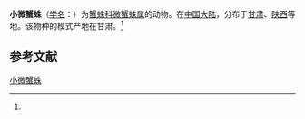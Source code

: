{{Speciesbox
| name = 小微蟹蛛
| status = 
| status_system = 
| image = 
| genus = Lysiteles
| species = minimus
| authority = (Schenkel, 1953)<ref name='id14532'>{{cite web| url =http://www.bioinfo.cn/db05/BjdwSpecies.php?action=view&id=14532| title =小微蟹蛛| work =《中国动物物种编目数据库》| publisher =中国科学院微生物研究所| author =中国科学院动物研究所| accessdate =2009-04-28| deadurl =yes| archiveurl =https://web.archive.org/web/20160305074928/http://www.bioinfo.cn/db05/BjdwSpecies.php?action=view&id=14532| archivedate =2016-03-05}}</ref>
}}

'''小微蟹蛛'''（[[学名|学名]]：{{lang|la|''Lysiteles minimus''}}）为[[蟹蛛科|蟹蛛科]][[微蟹蛛属|微蟹蛛属]]的动物。在[[中国大陆|中国大陆]]，分布于[[甘肃|甘肃]]、[[陕西|陕西]]等地。该物种的模式产地在甘肃。<ref name='id14532'/>

== 参考文献 ==
{{reflist}}

{{Wikispecies|Lysiteles minimus}}
{{Taxonbar|from=Q958753}}

[[Category:微蟹蛛属|小微蟹蛛]]


{{蜘蛛小作品}}